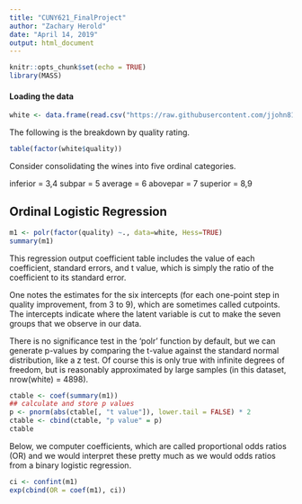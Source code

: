 ---
title: "CUNY621_FinalProject"
author: "Zachary Herold"
date: "April 14, 2019"
output: html_document
---

```{r setup, include=FALSE}
knitr::opts_chunk$set(echo = TRUE)
library(MASS)
```

#### Loading the data

```{r}
white <- data.frame(read.csv("https://raw.githubusercontent.com/jjohn81/DATA621_Final_Project/master/winequality-white.csv", sep = ";"))
```


The following is the breakdown by quality rating. 

```{r}
table(factor(white$quality))
```

Consider consolidating the wines into five ordinal categories. 

inferior = 3,4
subpar = 5
average = 6
abovepar = 7
superior = 8,9


## Ordinal Logistic Regression
```{r wines}
m1 <- polr(factor(quality) ~., data=white, Hess=TRUE)
summary(m1)
```

This regression output coefficient table includes the value of each coefficient, standard errors, and t value, which is simply the ratio of the coefficient to its standard error. 

One notes the estimates for the six intercepts (for each one-point step in quality improvement, from 3 to 9), which are sometimes called cutpoints. The intercepts indicate where the latent variable is cut to make the seven groups that we observe in our data. 

There is no significance test in the 'polr' function by default, but we can generate p-values by comparing the t-value against the standard normal distribution, like a z test. Of course this is only true with infinite degrees of freedom, but is reasonably approximated by large samples (in this dataset, nrow(white) = 4898). 

```{r}
ctable <- coef(summary(m1))
## calculate and store p values
p <- pnorm(abs(ctable[, "t value"]), lower.tail = FALSE) * 2
ctable <- cbind(ctable, "p value" = p)
ctable
```

Below, we computer coefficients, which are called proportional odds ratios (OR) and we would interpret these pretty much as we would odds ratios from a binary logistic regression.

```{r}
ci <- confint(m1)
exp(cbind(OR = coef(m1), ci))
```

